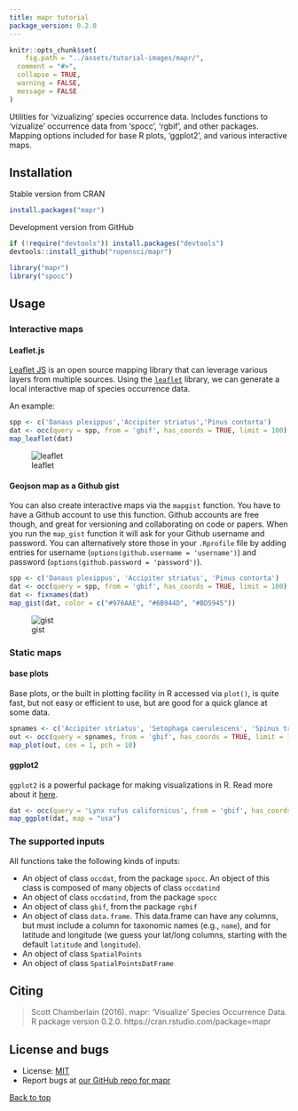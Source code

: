 ```yaml
---
title: mapr tutorial
package_version: 0.2.0
---
```


```r
knitr::opts_chunk$set(
	fig.path = "../assets/tutorial-images/mapr/",
  comment = "#>",
  collapse = TRUE,
  warning = FALSE,
  message = FALSE
)
```

Utilities for 'vizualizing' species occurrence data. Includes functions to 'vizualize' occurrence data from 'spocc', 'rgbif', and other packages. Mapping options included for base R plots, 'ggplot2', and various interactive maps.

<section id="installation">

## Installation

Stable version from CRAN

```r
install.packages("mapr")
```

Development version from GitHub

```r
if (!require("devtools")) install.packages("devtools")
devtools::install_github("ropensci/mapr")
```

```r
library("mapr")
library("spocc")
```

<section id="usage">

## Usage

### Interactive maps

#### Leaflet.js

[Leaflet JS](http://leafletjs.com/) is an open source mapping library that can leverage various layers from multiple sources. Using the [`leaflet`](http://cran.rstudio.com/package=leaflet) library, we can generate a local interactive map of species occurrence data.

An example:

```r
spp <- c('Danaus plexippus','Accipiter striatus','Pinus contorta')
dat <- occ(query = spp, from = 'gbif', has_coords = TRUE, limit = 100)
map_leaflet(dat)
```

![leaflet](img/leaflet.png)

#### Geojson map as a Github gist

You can also create interactive maps via the `mapgist` function. You have to have a Github account to use this function. Github accounts are free though, and great for versioning and collaborating on code or papers. When you run the `map_gist` function it will ask for your Github username and password. You can alternatively store those in your `.Rprofile` file by adding entries for username (`options(github.username = 'username')`) and password (`options(github.password = 'password')`).

```r
spp <- c('Danaus plexippus', 'Accipiter striatus', 'Pinus contorta')
dat <- occ(query = spp, from = 'gbif', has_coords = TRUE, limit = 100)
dat <- fixnames(dat)
map_gist(dat, color = c("#976AAE", "#6B944D", "#BD5945"))
```

![gist](img/gist.png)

### Static maps

#### base plots

Base plots, or the built in plotting facility in R accessed via `plot()`, is quite fast, but not easy or efficient to use, but are good for a quick glance at some data.

```r
spnames <- c('Accipiter striatus', 'Setophaga caerulescens', 'Spinus tristis')
out <- occ(query = spnames, from = 'gbif', has_coords = TRUE, limit = 100)
map_plot(out, cex = 1, pch = 10)
```

#### ggplot2

`ggplot2` is a powerful package for making visualizations in R. Read more about it [here](https://cran.rstudio.com/web/packages/ggplot2/).

```r
dat <- occ(query = 'Lynx rufus californicus', from = 'gbif', has_coords = TRUE, limit = 200)
map_ggplot(dat, map = "usa")
```

### The supported inputs

All functions take the following kinds of inputs:

* An object of class `occdat`, from the package `spocc`. An object of
this class is composed of many objects of class `occdatind`
* An object of class `occdatind`, from the package `spocc`
* An object of class `gbif`, from the package `rgbif`
* An object of class `data.frame`. This data.frame can have any columns, but
must include a column for taxonomic names (e.g., `name`), and for latitude
and longitude (we guess your lat/long columns, starting with the default
`latitude` and `longitude`).
* An object of class `SpatialPoints`
* An object of class `SpatialPointsDatFrame`

<section id="citing">

## Citing

> Scott Chamberlain (2016). mapr: 'Visualize' Species Occurrence Data. R package version 0.2.0. https://cran.rstudio.com/package=mapr


<section id="license_bugs">

## License and bugs

* License: [MIT](http://opensource.org/licenses/MIT)
* Report bugs at [our GitHub repo for mapr](https://github.com/ropensci/mapr/issues?state=open)


[Back to top](#top)
